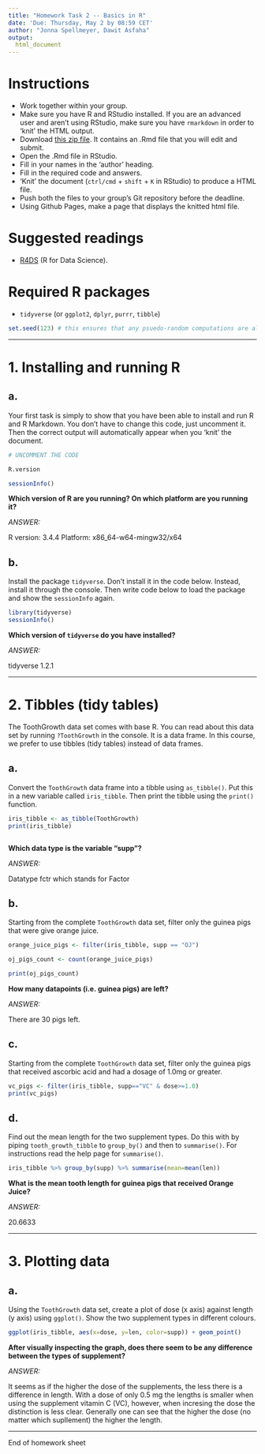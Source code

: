 ```yaml
---
title: "Homework Task 2 -- Basics in R"
date: 'Due: Thursday, May 2 by 08:59 CET'
author: "Jonna Spellmeyer, Dawit Asfaha"
output:
  html_document
---
```


# Instructions
* Work together within your group.
* Make sure you have R and RStudio installed. If you are an advanced user and aren't using RStudio, make sure you have `rmarkdown` in order to 'knit' the HTML output.
* Download [this zip file](https://michael-franke.github.io/XPLab_2019/homework/XPLab_2019_HW2.zip). It contains an .Rmd file that you will edit and submit.
* Open the .Rmd file in RStudio.
* Fill in your names in the 'author' heading.
* Fill in the required code and answers.
* 'Knit' the document (`ctrl/cmd` + `shift` + `K` in RStudio) to produce a HTML file.
* Push both the files to your group's Git repository before the deadline.
* Using Github Pages, make a page that displays the knitted html file.

# Suggested readings
* [R4DS](http://r4ds.had.co.nz/) (R for Data Science).

# Required R packages
* `tidyverse` (or `ggplot2`, `dplyr`, `purrr`, `tibble`)

```r
set.seed(123) # this ensures that any psuedo-random computations are always the same
```

___

# 1. Installing and running R

a.
---

Your first task is simply to show that you have been able to install
and run R and R Markdown.  You don't have to change this code, just
uncomment it. Then the correct output will automatically appear when
you 'knit' the document.


```r

# UNCOMMENT THE CODE

R.version

sessionInfo()
```


**Which version of R are you running? On which platform are you running it?**

*ANSWER:*

R version: 3.4.4
Platform: x86_64-w64-mingw32/x64


b.
---

Install the package `tidyverse`. Don't install it in the code
below. Instead, install it through the console. Then write code below
to load the package and show the `sessionInfo` again.


```r

library(tidyverse)
sessionInfo()

```


**Which version of `tidyverse` do you have installed?**

*ANSWER:*

tidyverse 1.2.1


___

# 2. Tibbles (tidy tables)


The ToothGrowth data set comes with base R. You can read about this data set
by running `?ToothGrowth` in the console. It is a data frame. In this
course, we prefer to use tibbles (tidy tables) instead of data frames.

a.
---

Convert the `ToothGrowth` data frame into a tibble using `as_tibble()`. Put
this in a new variable called `iris_tibble`. Then print the tibble
using the `print()` function.

```r

iris_tibble <- as_tibble(ToothGrowth)
print(iris_tibble)



```



**Which data type is the variable "supp"?**

*ANSWER:*

Datatype fctr which stands for Factor


b.
---

Starting from the complete `ToothGrowth` data set, filter only the guinea pigs
that were give orange juice.

```r

orange_juice_pigs <- filter(iris_tibble, supp == "OJ")

oj_pigs_count <- count(orange_juice_pigs)

print(oj_pigs_count)


```

**How many datapoints (i.e. guinea pigs) are left?**

*ANSWER:*

There are 30 pigs left.



c.
---

Starting from the complete `ToothGrowth` data set, filter only the guinea pigs
that received ascorbic acid and had a dosage of 1.0mg or greater.

```r

vc_pigs <- filter(iris_tibble, supp=="VC" & dose>=1.0)
print(vc_pigs)

```



d.
---

Find out the mean length for the two supplement types. Do this with by
piping `tooth_growth_tibble` to `group_by()` and then to `summarise()`.  For
instructions read the help page for `summarise()`.

```r

iris_tibble %>% group_by(supp) %>% summarise(mean=mean(len))


```


**What is the mean tooth length for guinea pigs that received Orange Juice?**

*ANSWER:*

20.6633


___

# 3. Plotting data


a.
---

Using the `ToothGrowth` data set, create a plot of dose (x
axis) against length (y axis) using `ggplot()`. Show the two
supplement types in different colours.

```r

ggplot(iris_tibble, aes(x=dose, y=len, color=supp)) + geom_point()


```


**After visually inspecting the graph, does there seem to be any difference between the types of supplement?**

*ANSWER:*

It seems as if the higher the dose of the supplements, the less there is a difference in length. With a dose of only 0.5 mg the lengths is smaller when using the supplement vitamin C (VC), however, when incresing the dose the distinction is less clear. Generally one can see that the higher the dose (no matter which supllement) the higher the length.



___

End of homework sheet
